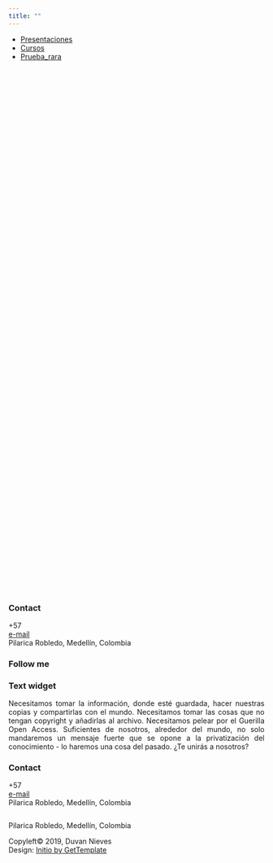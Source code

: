 ```yaml
---
title: ""
---
```

<style>
.container {
  position: relative;
  width: 100%;
  overflow: hidden;
  padding-top: 0%; /* 16:9 Aspect Ratio */
}

.responsive-iframe {
  position: realtive;
  top: 0;
  left: 0;
  bottom: 0;
  right: 0;
  width: 100%;
  height: 100%;
  border: none;
}
</style>




<div class="col-sm-8 col-sm-offset-2">


* <a href="file_html/presentaciones.html" target="iframe_a">Presentaciones</a>
* <a href="index.html" target="iframe_a">Cursos</a>
* <a href="index.html" target="iframe_a">Prueba_rara</a>

<div class="container"> 
  <iframe class="responsive-iframe" src="" name="iframe_a" scrolling="no" style="height: 1000px"></iframe>
</div>




</div>

<!-- Aca inicia el footer -->
</div>
<div> 

<footer id="footer">
<div class="container">
<div class="row">
<div class="col-md-3 widget">
<h3 class="widget-title">Contact</h3>
<div class="widget-body">
<p>+57<br><a href="mailto:duvanieves@misena.edu.co">e-mail</a><br>Pilarica Robledo, Medellín, Colombia</p>
</div>
</div>
<div class="col-md-3 widget">
<h3 class="widget-title">Follow me</h3>
<div class="widget-body">
<p class="follow-me-icons">
<a href="https://www.facebook.com/Duvancho321" target="_blank"><i class="fa fa-facebook-square fa-2"></i></a>
<a href="https://twitter.com/DuvanNievesRui1" target="_blank"><i class="fa fa-twitter-square fa-2"></i></a>
<a href="https://www.instagram.com/el.individuo" target="_blank"><i class="fa fa-instagram fa-2"></i></a>
<a href="https://github.com/Duvancho321" target="_blank"><i class="fa fa-github fa-2"></i></a>
<a href="https://www.linkedin.com/in/duvancho321" target="_blank"><i class="fa fa-linkedin fa-2"></i></a>
</p>
</div>
</div>
<div class="col-md-3 widget">
<h3 class="widget-title">Text widget</h3>
<div class="widget-body">
<p align="justify">Necesitamos tomar la información, donde esté guardada, hacer nuestras copias y compartirlas con el mundo. Necesitamos tomar las cosas que no tengan copyright y añadirlas al archivo. Necesitamos pelear por el Guerilla Open Access. Suficientes de nosotros, alrededor del mundo, no solo mandaremos un mensaje fuerte que se opone a la privatización del conocimiento - lo haremos una cosa del pasado. ¿Te unirás a nosotros?</p>
</div>
</div>
<div class="col-md-3 widget">
<h3 class="widget-title">Contact</h3>
<div class="widget-body">
<p>+57<br><a href="mailto:duvanieves@misena.edu.co">e-mail</a><br>Pilarica Robledo, Medellín, Colombia</p>
</div>
</div>
</div> 
</div>
</footer>

<footer id="underfooter">
<div class="container">
<div class="row">
<div class="col-md-6 widget">
<div class="widget-body">
<p>Pilarica Robledo, Medellín, Colombia</p>
</div>
</div>
<div class="col-md-6 widget">
<div class="widget-body">
<p class="text-right">Copyleft© 2019, Duvan Nieves <br>Design: <a href="http://www.gettemplate.com" rel="designer">Initio by GetTemplate</a></p>
</div>
</div>
</div> 
</div>
</footer>